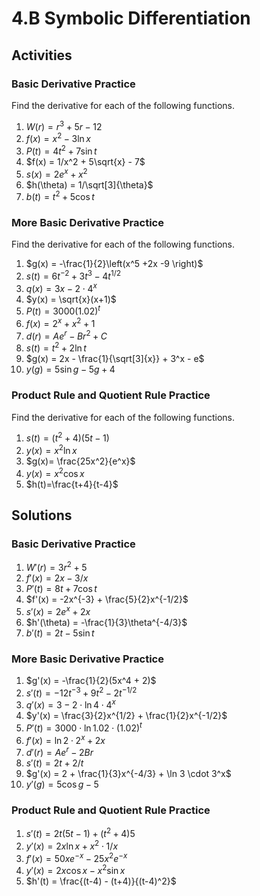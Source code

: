 # 4.B Symbolic Differentiation


## Activities

### Basic Derivative Practice

Find the derivative for each of the following functions.

1. $W(r) = r^3 + 5r - 12$
1. $f(x) = x^2 - 3\ln x$
1. $P(t) = 4t^2 + 7\sin t$
1. $f(x) = 1/x^2 + 5\sqrt{x} - 7$
1. $s(x) = 2e^{x} + x^2$
1. $h(\theta) = 1/\sqrt[3]{\theta}$
1. $b(t) = t^2 + 5\cos t$


### More Basic Derivative Practice

Find the derivative for each of the following functions.

1. $g(x) = -\frac{1}{2}\left(x^5 +2x -9 \right)$
1. $s(t) = 6t^{-2} + 3t^3 - 4t^{1/2}$
1. $q(x) = 3x - 2\cdot 4^x$
1. $y(x) = \sqrt{x}(x+1)$
1. $P(t) = 3000(1.02)^t$
1. $f(x) = 2^x + x^2 + 1$
1. $d(r) = Ae^{r}  - Br^2 + C$
1. $s(t) = t^2 + 2\ln t$
1. $g(x) = 2x - \frac{1}{\sqrt[3]{x}} + 3^x - e$
1. $y(g) = 5\sin g - 5g + 4$


### Product Rule and Quotient Rule Practice

Find the derivative for each of the following functions.

1. $s(t)=(t^2+4)(5t-1)$
1. $y(x)=x^2\ln x$
1. $g(x)= \frac{25x^2}{e^x}$
1. $y(x)=x^2\cos x$
1. $h(t)=\frac{t+4}{t-4}$














## Solutions

### Basic Derivative Practice

1. $W'(r) = 3r^2 + 5$
1. $f'(x) = 2x - 3/x$
1. $P'(t) = 8t + 7\cos t$
1. $f'(x) = -2x^{-3} + \frac{5}{2}x^{-1/2}$
1. $s'(x) = 2e^{x} + 2x$
1. $h'(\theta) = -\frac{1}{3}\theta^{-4/3}$
1. $b'(t) = 2t - 5\sin t$


### More Basic Derivative Practice 

1. $g'(x) = -\frac{1}{2}(5x^4 + 2)$
1. $s'(t) = -12 t^{-3} + 9t^2 -2t^{-1/2}$
1. $q'(x) = 3 - 2\cdot \ln 4 \cdot 4^x$
1. $y'(x) = \frac{3}{2}x^{1/2} + \frac{1}{2}x^{-1/2}$
1. $P'(t) = 3000\cdot \ln 1.02 \cdot (1.02)^t$
1. $f'(x) = \ln 2 \cdot 2^x + 2x$
1. $d'(r) = Ae^{r} - 2Br$
1. $s'(t) = 2t + 2/t$
1. $g'(x) = 2 + \frac{1}{3}x^{-4/3} + \ln 3 \cdot 3^x$
1. $y'(g) = 5\cos g - 5$



### Product Rule and Quotient Rule Practice


1. $s'(t) = 2t(5t-1) + (t^2+4)5$
1. $y'(x) = 2x\ln x + x^2 \cdot 1/x$
1. $f'(x) = 50xe^{-x} - 25x^2e^{-x}$
1. $y'(x) = 2x\cos x - x^2\sin x$
1. $h'(t) = \frac{(t-4) - (t+4)}{(t-4)^2}$


